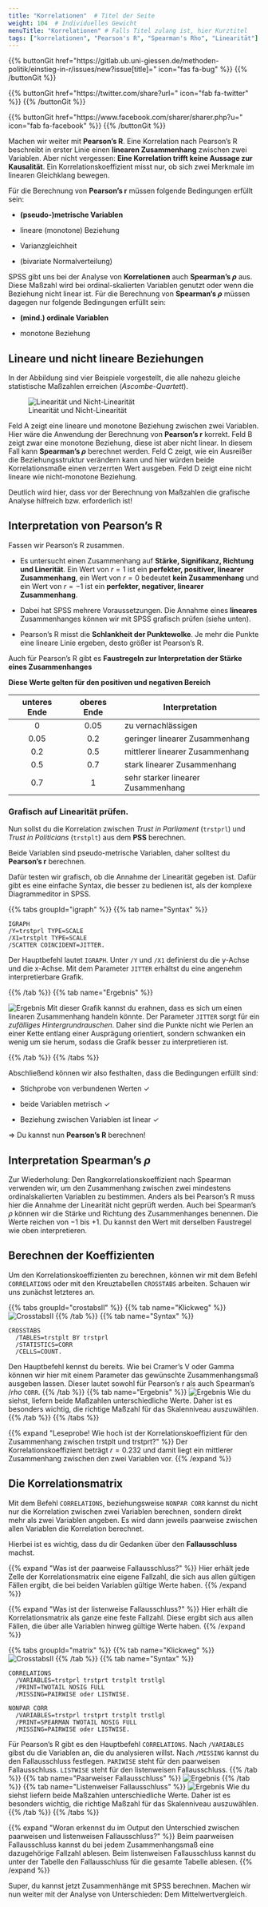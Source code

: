 ```yaml
---
title: "Korrelationen"  # Titel der Seite
weight: 104  # Individuelles Gewicht 
menuTitle: "Korrelationen" # Falls Titel zulang ist, hier Kurztitel
tags: ["korrelationen", "Pearson's R", "Spearman's Rho", "Linearität"]  # Tags hiereinsetzen; Kurzwort, was auf der Seite passsiert
---
```


{{% buttonGit href=\"https\:\/\/gitlab.ub.uni-giessen.de\/methoden-politik\/einstieg-in-r\/issues\/new?issue[title]=\" icon=\"fas fa-bug\" %}} {{% /buttonGit %}} 

{{% buttonGit href=\"https\:\/\/twitter.com\/share?url=\" icon=\"fab fa-twitter\" %}} {{% /buttonGit %}}

{{% buttonGit href=\"https\:\/\/www.facebook.com\/sharer\/sharer.php?u=\" icon=\"fab fa-facebook\" %}} {{% /buttonGit %}}

Machen wir weiter mit **Pearson's R**. Eine Korrelation nach Pearson's R beschreibt in erster Linie einen **linearen Zusammenhang** zwischen zwei Variablen. Aber nicht vergessen: **Eine Korrelation trifft keine Aussage zur Kausalität**. Ein Korrelationskoeffizient misst nur, ob sich zwei Merkmale im linearen Gleichklang bewegen.

Für die Berechnung von **Pearson's r** müssen folgende Bedingungen erfüllt sein: 

- **(pseudo-)metrische Variablen**

- lineare (monotone) Beziehung

- Varianzgleichheit

- (bivariate Normalverteilung)

SPSS gibt uns bei der Analyse von **Korrelationen** auch **Spearman's $\rho$** aus. Diese Maßzahl wird bei ordinal-skalierten Variablen genutzt oder wenn die Beziehung nicht linear ist. Für die Berechnung von **Spearman's $\rho$** müssen dagegen nur folgende Bedingungen erfüllt sein: 

- **(mind.) ordinale Variablen**

- monotone Beziehung

## Lineare und nicht lineare Beziehungen
In der Abbildung sind vier Beispiele vorgestellt, die alle nahezu gleiche statistische Maßzahlen erreichen (*Ascombe-Quartett*).

![Linearität und Nicht-Linearität](../img/linearity.png)

Feld A zeigt eine lineare und monotone Beziehung zwischen zwei Variablen. Hier wäre die Anwendung der Berechnung von **Pearson's r** korrekt. Feld B zeigt zwar eine monotone Beziehung, diese ist aber nicht linear. In diesem Fall kann **Spearman's $\rho$** berechnet werden. Feld C zeigt, wie ein Ausreißer die Beziehungsstruktur verändern kann und hier würden beide Korrelationsmaße einen verzerrten Wert ausgeben. Feld D zeigt eine nicht lineare wie nicht-monotone Beziehung. 

Deutlich wird hier, dass vor der Berechnung von Maßzahlen die grafische Analyse hilfreich bzw. erforderlich ist!

## Interpretation von Pearson's R

Fassen wir Pearson's R zusammen.

- Es untersucht einen Zusammenhang auf **Stärke, Signifikanz, Richtung und Linerität**. Ein Wert von $r = 1$ ist ein **perfekter, positiver, linearer Zusammenhang**, ein Wert von $r = 0$ bedeutet **kein Zusammenhang** und ein Wert von $r = -1$ ist ein **perfekter, negativer, linearer Zusammenhang**.

- Dabei hat SPSS mehrere Voraussetzungen. Die Annahme eines **lineares** Zusammenhanges können wir mit SPSS grafisch prüfen (siehe unten).

- Pearson's R misst die **Schlankheit der Punktewolke**. Je mehr die Punkte eine lineare Linie ergeben, desto größer ist Pearson's R.

Auch für Pearson's R gibt es **Faustregeln zur Interpretation der Stärke eines Zusammenhanges**

**Diese Werte gelten für den positiven und negativen Bereich**

| unteres Ende   | oberes Ende   | Interpretation                    |
| :------------: | :-----------: | ----------------------------------|
| $0$            | $0.05$        | zu vernachlässigen                |
| $0.05$         | $0.2$         | geringer linearer Zusammenhang    |
| $0.2$          | $0.5$         | mittlerer linearer Zusammenhang   |
| $0.5$          | $0.7$         | stark linearer Zusammenhang       |
| $0.7$          | $1$           | sehr starker linearer Zusammenhang|

### Grafisch auf Linearität prüfen.

Nun sollst du die  Korrelation zwischen *Trust in Parliament* (`trstprl`) und *Trust in Politicians* (`trstplt`) aus dem **PSS** berechnen.

Beide Variablen sind pseudo-metrische Variablen, daher solltest du **Pearson's r** berechnen. 

Dafür testen wir grafisch, ob die Annahme der Linearität gegeben ist. Dafür gibt es eine einfache Syntax, die besser zu bedienen ist, als der komplexe Diagrammeditor in SPSS.

{{% tabs groupId=\"igraph\" %}}
{{% tab name=\"Syntax\" %}}
```spss
IGRAPH
/Y=trstprl TYPE=SCALE
/X1=trstplt TYPE=SCALE
/SCATTER COINCIDENT=JITTER.

```

Der Hauptbefehl lautet `IGRAPH`. Unter `/Y` und `/X1` definierst du die y-Achse und die x-Achse. Mit dem Parameter `JITTER` erhältst du eine angenehm interpretierbare Grafik. 

{{% /tab %}}
{{% tab name=\"Ergebnis\" %}}

![Ergebnis](../img/igraph.png)
Mit dieser Grafik kannst du erahnen, dass es sich um einen linearen Zusammenhang handeln könnte. Der Parameter `JITTER` sorgt für ein *zufälliges Hintergrundrauschen*. Daher sind die Punkte nicht wie Perlen an einer Kette entlang einer Ausprägung orientiert, sondern schwanken ein wenig um sie herum, sodass die Grafik besser zu interpretieren ist.

{{% /tab %}}
{{% /tabs %}}

Abschließend können wir also festhalten, dass die Bedingungen erfüllt sind:

- Stichprobe von verbundenen Werten $\checkmark$

- beide Variablen metrisch $\checkmark$

- Beziehung zwischen Variablen ist linear $\checkmark$

$\Rightarrow$ Du kannst nun **Pearson's R** berechnen!

## Interpretation Spearman's $\rho$ 

Zur Wiederholung: Den Rangkorrelationskoeffizient nach Spearman verwenden wir, um den Zusammenhang zwischen zwei mindestens ordinalskalierten Variablen zu bestimmen. Anders als bei Pearson's R muss hier die Annahme der Linearität nicht geprüft werden. Auch bei Spearman's $\rho$ können wir die Stärke und Richtung des Zusammenhanges benennen. Die Werte reichen von $-1$ bis $+1$. Du kannst den Wert mit derselben Faustregel wie oben interpretieren. 

## Berechnen der Koeffizienten

Um den Korrelationskoeffizienten zu berechnen, können wir mit dem Befehl `CORRELATIONS` oder mit den Kreuztabellen `CROSSTABS` arbeiten. Schauen wir uns zunächst letzteres an.

{{% tabs groupId=\"crostabsII\" %}}
{{% tab name=\"Klickweg\" %}}
![CrosstabsII](../gif/corr.gif)
{{% /tab %}}
{{% tab name=\"Syntax\" %}}
```spss
CROSSTABS
  /TABLES=trstplt BY trstprl
  /STATISTICS=CORR 
  /CELLS=COUNT.

```
Den Hauptbefehl kennst du bereits. Wie bei Cramer's V oder Gamma können wir hier mit einem Parameter das gewünschte Zusammenhangsmaß ausgeben lassen. Dieser lautet sowohl für Pearson's r als auch Spearman's $/rho$ `CORR`. 
{{% /tab %}}
{{% tab name=\"Ergebnis\" %}}
![Ergebnis](../img/corr.png)
Wie du siehst, liefern beide Maßzahlen unterschiedliche Werte. Daher ist es besonders wichtig, die richtige Maßzahl für das Skalenniveau auszuwählen.
{{% /tab %}}
{{% /tabs %}}

{{% expand \"Leseprobe! Wie hoch ist der Korrelationskoeffizient für den Zusammenhang zwischen trstplt und trstprt?\" %}}
Der Korrelationskoeffizient beträgt $r = 0.232$ und damit liegt ein mittlerer Zusammenhang zwischen den zwei Variablen vor.
{{% /expand %}}


## Die Korrelationsmatrix

Mit dem Befehl `CORRELATIONS`, beziehungsweise `NONPAR CORR` kannst du nicht nur die Korrelation zwischen zwei Variablen berechnen, sondern direkt mehr als zwei Variablen angeben. Es wird dann jeweils paarweise zwischen allen Variablen die Korrelation berechnet. 

Hierbei ist es wichtig, dass du dir Gedanken über den **Fallausschluss** machst. 

{{% expand \"Was ist der paarweise Fallausschluss?\" %}}
Hier erhält jede Zelle der Korrelationsmatrix eine eigene Fallzahl, die sich aus allen gültigen Fällen ergibt, die bei beiden Variablen gültige Werte haben. 
{{% /expand %}}

{{% expand \"Was ist der listenweise Fallausschluss?\" %}}
Hier erhält die Korrelationsmatrix als ganze eine feste Fallzahl. Diese ergibt sich aus allen Fällen, die über alle Variablen hinweg gültige Werte haben.
{{% /expand %}}

{{% tabs groupId=\"matrix\" %}}
{{% tab name=\"Klickweg\" %}}
![CrosstabsII](../gif/matrix.gif)
{{% /tab %}}
{{% tab name=\"Syntax\" %}}
```spss
CORRELATIONS
  /VARIABLES=trstprl trstprt trstplt trstlgl
  /PRINT=TWOTAIL NOSIG FULL
  /MISSING=PAIRWISE oder LISTWISE.

NONPAR CORR
  /VARIABLES=trstprl trstprt trstplt trstlgl
  /PRINT=SPEARMAN TWOTAIL NOSIG FULL
  /MISSING=PAIRWISE oder LISTWISE.
```
Für Pearson's R gibt es den Hauptbefehl `CORRELATIONS`. Nach `/VARIABLES` gibst du die Variablen an, die du analysieren willst. Nach `/MISSING` kannst du den Fallausschluss festlegen. `PARIWISE` steht für den paarweisen Fallausschluss. `LISTWISE` steht für den listenweisen Fallausschluss.
{{% /tab %}}
{{% tab name=\"Paarweiser Fallausschluss\" %}}
![Ergebnis](../img/pairwise.png)
{{% /tab %}}
{{% tab name=\"Listenweiser Fallausschluss\" %}}
![Ergebnis](../img/listwise.png)
Wie du siehst liefern beide Maßzahlen unterschiedliche Werte. Daher ist es besonders wichtig, die richtige Maßzahl für das Skalenniveau auszuwählen.
{{% /tab %}}
{{% /tabs %}}

{{% expand \"Woran erkennst du im Output den Unterschied zwischen paarweisen und listenweisen Fallausschluss?\" %}}
Beim paarweisen Fallausschluss kannst du bei jedem Zusammenhangsmaß eine dazugehörige Fallzahl ablesen. Beim listenweisen Fallausschluss kannst du unter der Tabelle den Fallausschluss für die gesamte Tabelle ablesen.
{{% /expand %}}

Super, du kannst jetzt Zusammenhänge mit SPSS berechnen. Machen wir nun weiter mit der Analyse von Unterschieden: Dem Mittelwertvergleich. 